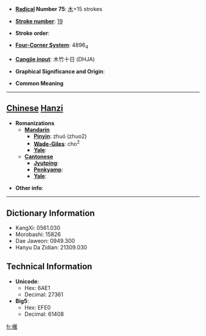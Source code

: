 * '''[[Wiktionary:Chinese radical index| Radical]] Number 75''': [[Wiktionary:Chinese radical index 木|木]]+15 strokes

* '''[[Wiktionary:Chinese total strokes index|Stroke number]]''': [[Wiktionary:Chinese total strokes index 19|19]]

* '''Stroke order''': 

* '''[[Wiktionary:Chinese four corner index|Four-Corner System]]''': 4896<sub>4</sub>

* '''[[Wiktionary:Chinese Cangjie index|Cangjie input]]''': 木竹十日 (DHJA)

* '''Graphical Significance and Origin''': 

* '''Common Meaning'''

----

== [[Chinese]] [[Hanzi]] ==

* '''Romanizations'''
** '''[[Mandarin]]'''
*** '''[[Pinyin]]''': zhuó (zhuo2)
*** '''[[Wade-Giles]]''': cho<sup>2</sup>
*** '''[[Yale]]''': 
** '''[[Cantonese]]'''
*** '''[[Jyutping]]''':
*** '''[[Penkyamp]]''': 
*** '''[[Yale]]''': 

* '''Other info''': 

----

== Dictionary Information ==

* KangXi: 0561.030
* Morobashi: 15826
* Dae Jaweon: 0949.300
* Hanyu Da Zidian: 21309.030

== Technical Information ==

* '''Unicode''':
** Hex: 6AE1
** Decimal: 27361
* '''Big5''':
** Hex: EFE0
** Decimal: 61408

[[fr:櫡]]